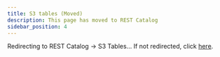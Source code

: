 ```yaml
---
title: S3 tables (Moved)
description: This page has moved to REST Catalog
sidebar_position: 4
---
```



<Head>
  <meta httpEquiv="refresh" content="0; url=/docs/writers/iceberg/catalog/rest?rest-catalog=s3-tables" />
</Head>

Redirecting to REST Catalog → S3 Tables… If not redirected, click [here](/docs/writers/iceberg/catalog/rest?rest-catalog=s3-tables).

